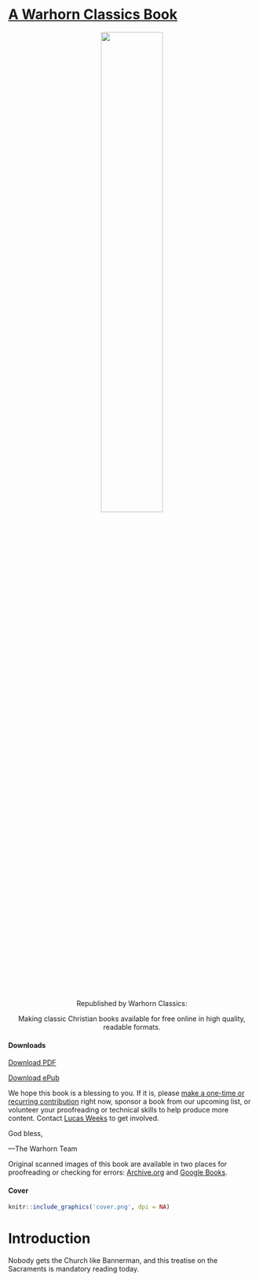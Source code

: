 # [A Warhorn Classics Book](https://classics.warhornmedia.com/) {-}

<center>
![](classics-template-files/images/whitelogo.png){ width=50% }

Republished by Warhorn Classics: 

Making classic Christian books available for free online in high quality, readable formats. 
</center>

#### Downloads {-}
<a href="https://warhornmedia.github.io/bannerman-sacraments/Bannerman-Sacraments.pdf"><i class="fa fa-file-pdf-o" aria-hidden="true"></i> Download PDF</a>

<a href="https://warhornmedia.github.io/bannerman-sacraments/Bannerman-Sacraments.epub"><i class="fa fa-book" aria-hidden="true"></i> Download ePub</a>

We hope this book is a blessing to you. If it is, please [make a one-time or recurring contribution](https://warhornmedia.com/give) right now, sponsor a book from our upcoming list, or volunteer your proofreading or technical skills to help produce more content. Contact [Lucas Weeks](mailto:lucas@beggarsborn.com) to get involved.

God bless,

—The Warhorn Team

Original scanned images of this book are available in two places for proofreading or checking for errors: [Archive.org](https://archive.org/details/churchofchristtr02bann/page/n11/mode/2up) and [Google Books](https://www.google.com/books/edition/_/Z_BBAAAAYAAJ?hl=en&gbpv=0).

#### Cover {-}
```r
knitr::include_graphics('cover.png', dpi = NA)
```

# Introduction {-}

Nobody gets the Church like Bannerman, and this treatise on the Sacraments is mandatory reading today.
